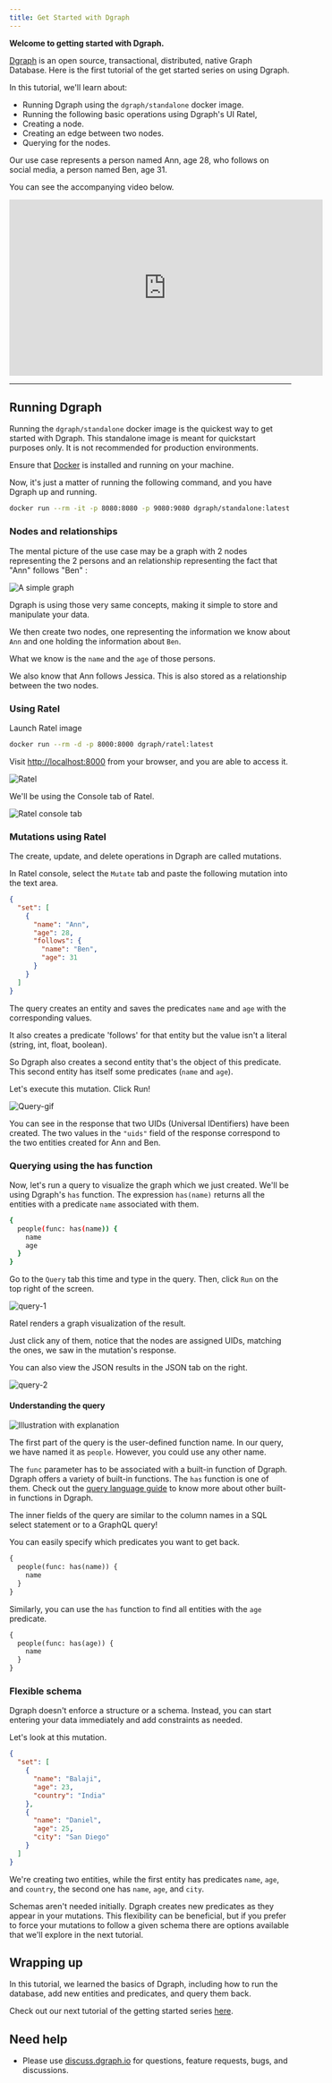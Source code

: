 ```yaml
---
title: Get Started with Dgraph
---
```


**Welcome to getting started with Dgraph.**

[Dgraph](https://dgraph.io) is an open source, transactional, distributed,
native Graph Database. Here is the first tutorial of the get started series on
using Dgraph.

In this tutorial, we'll learn about:

- Running Dgraph using the `dgraph/standalone` docker image.
- Running the following basic operations using Dgraph's UI Ratel,
- Creating a node.
- Creating an edge between two nodes.
- Querying for the nodes.

Our use case represents a person named Ann, age 28, who follows on social media,
a person named Ben, age 31.

You can see the accompanying video below.

<iframe
  width="560"
  height="315"
  src="https://www.youtube.com/embed/u73ovhDCPQQ"
  title="YouTube video player"
  frameborder="0"
  allow="accelerometer; autoplay; clipboard-write; encrypted-media; gyroscope; picture-in-picture"
  allowfullscreen
></iframe>

---

## Running Dgraph

Running the `dgraph/standalone` docker image is the quickest way to get started
with Dgraph. This standalone image is meant for quickstart purposes only. It is
not recommended for production environments.

Ensure that [Docker](https://docs.docker.com/install/) is installed and running
on your machine.

Now, it's just a matter of running the following command, and you have Dgraph up
and running.

```sh
docker run --rm -it -p 8080:8080 -p 9080:9080 dgraph/standalone:latest
```

### Nodes and relationships

The mental picture of the use case may be a graph with 2 nodes representing the
2 persons and an relationship representing the fact that "Ann" follows "Ben" :

![A simple graph](/images/dgraph/guides/get-started-with-dgraph/gs-1.png)

Dgraph is using those very same concepts, making it simple to store and
manipulate your data.

We then create two nodes, one representing the information we know about `Ann`
and one holding the information about `Ben`.

What we know is the `name` and the `age` of those persons.

We also know that Ann follows Jessica. This is also stored as a relationship
between the two nodes.

### Using Ratel

Launch Ratel image

```sh
docker run --rm -d -p 8000:8000 dgraph/ratel:latest
```

Visit [http://localhost:8000](http://localhost:8000) from your browser, and you
are able to access it.

![Ratel](/images/dgraph/guides/get-started-with-dgraph/gs-2.png)

We'll be using the Console tab of Ratel.

![Ratel console tab](/images/dgraph/guides/get-started-with-dgraph/gs-3.png)

### Mutations using Ratel

The create, update, and delete operations in Dgraph are called mutations.

In Ratel console, select the `Mutate` tab and paste the following mutation into
the text area.

```json
{
  "set": [
    {
      "name": "Ann",
      "age": 28,
      "follows": {
        "name": "Ben",
        "age": 31
      }
    }
  ]
}
```

The query creates an entity and saves the predicates `name` and `age` with the
corresponding values.

It also creates a predicate 'follows' for that entity but the value isn't a
literal (string, int, float, boolean).

So Dgraph also creates a second entity that's the object of this predicate. This
second entity has itself some predicates (`name` and `age`).

Let's execute this mutation. Click Run!

![Query-gif](/images/dgraph/guides/get-started-with-dgraph/mutate-example.gif)

You can see in the response that two UIDs (Universal IDentifiers) have been
created. The two values in the `"uids"` field of the response correspond to the
two entities created for Ann and Ben.

### Querying using the has function

Now, let's run a query to visualize the graph which we just created. We'll be
using Dgraph's `has` function. The expression `has(name)` returns all the
entities with a predicate `name` associated with them.

```sh
{
  people(func: has(name)) {
    name
    age
  }
}
```

Go to the `Query` tab this time and type in the query. Then, click `Run` on the
top right of the screen.

![query-1](/images/dgraph/guides/get-started-with-dgraph/query-1.png)

Ratel renders a graph visualization of the result.

Just click any of them, notice that the nodes are assigned UIDs, matching the
ones, we saw in the mutation's response.

You can also view the JSON results in the JSON tab on the right.

![query-2](/images/dgraph/guides/get-started-with-dgraph/query-2.png)

#### Understanding the query

![Illustration with explanation](/images/dgraph/guides/get-started-with-dgraph/explain-query-2.JPG)

The first part of the query is the user-defined function name. In our query, we
have named it as `people`. However, you could use any other name.

The `func` parameter has to be associated with a built-in function of Dgraph.
Dgraph offers a variety of built-in functions. The `has` function is one of
them. Check out the [query language guide](/dgraph/dql/schema) to know more
about other built-in functions in Dgraph.

The inner fields of the query are similar to the column names in a SQL select
statement or to a GraphQL query!

You can easily specify which predicates you want to get back.

```graphql
{
  people(func: has(name)) {
    name
  }
}
```

Similarly, you can use the `has` function to find all entities with the `age`
predicate.

```graphql
{
  people(func: has(age)) {
    name
  }
}
```

### Flexible schema

Dgraph doesn't enforce a structure or a schema. Instead, you can start entering
your data immediately and add constraints as needed.

Let's look at this mutation.

```json
{
  "set": [
    {
      "name": "Balaji",
      "age": 23,
      "country": "India"
    },
    {
      "name": "Daniel",
      "age": 25,
      "city": "San Diego"
    }
  ]
}
```

We're creating two entities, while the first entity has predicates `name`,
`age`, and `country`, the second one has `name`, `age`, and `city`.

Schemas aren't needed initially. Dgraph creates new predicates as they appear in
your mutations. This flexibility can be beneficial, but if you prefer to force
your mutations to follow a given schema there are options available that we'll
explore in the next tutorial.

## Wrapping up

In this tutorial, we learned the basics of Dgraph, including how to run the
database, add new entities and predicates, and query them back.

Check out our next tutorial of the getting started series
[here](./basic-operations).

## Need help

- Please use [discuss.dgraph.io](https://discuss.dgraph.io) for questions,
  feature requests, bugs, and discussions.
